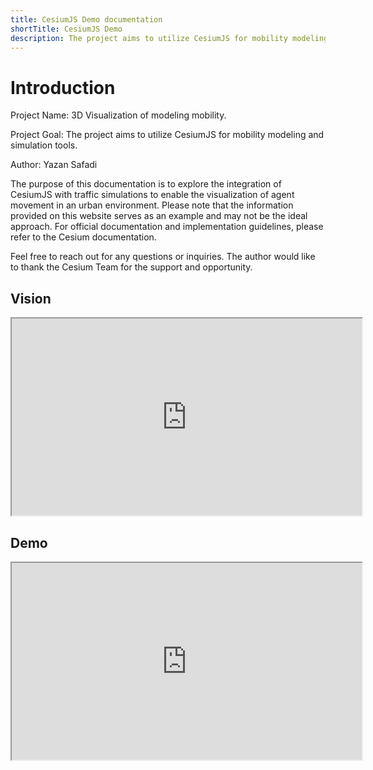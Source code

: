 ```yaml
---
title: CesiumJS Demo documentation
shortTitle: CesiumJS Demo
description: The project aims to utilize CesiumJS for mobility modeling and simulation tools.
---
```

# Introduction
 
Project Name: 3D Visualization of modeling mobility.

Project Goal: The project aims to utilize CesiumJS for mobility modeling and simulation tools.

Author: Yazan Safadi

The purpose of this documentation is to explore the integration of CesiumJS with traffic simulations to enable the visualization of agent movement in an urban environment. Please note that the information provided on this website serves as an example and may not be the ideal approach. For official documentation and implementation guidelines, please refer to the Cesium documentation.

Feel free to reach out for any questions or inquiries. The author would like to thank the Cesium Team for the support and opportunity.

## Vision
<div align="center">
<iframe width="560" height="315" src="https://www.youtube.com/embed/QytRoBLuIOY"></iframe>
</div>

## Demo
<div align="center">
<iframe width="560" height="315" src="https://www.youtube.com/embed/J0PsnExW458"></iframe>
</div>